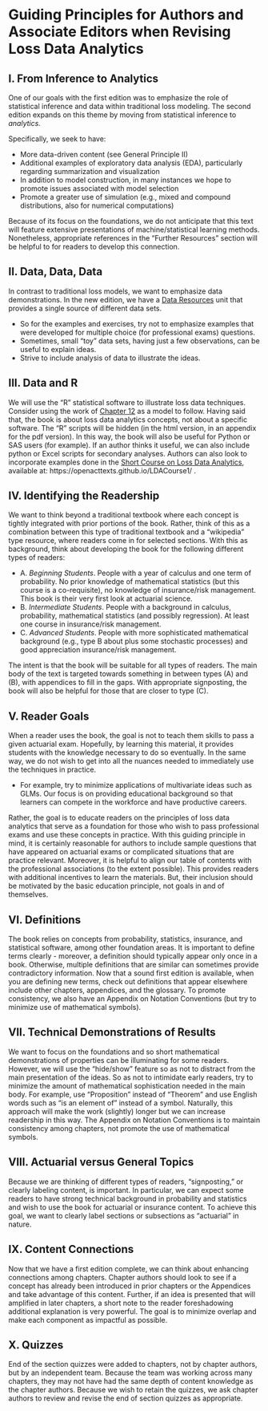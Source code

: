 # Guiding Principles for Authors and Associate Editors when Revising Loss Data Analytics {-#CGuide}



## I. From Inference to Analytics {-}

One of our goals with the first edition was to emphasize the role of statistical inference and data within traditional loss modeling. The second edition expands on this theme by moving from statistical inference to *analytics.*

Specifically, we seek to have:

*  More data-driven content (see General Principle II)
*  Additional examples of exploratory data analysis (EDA), particularly regarding summarization and visualization
*  In addition to model construction, in many instances we hope to promote issues associated with model selection
*  Promote a greater use of simulation (e.g., mixed and compound distributions, also for numerical computations)

Because of its focus on the foundations, we do not anticipate that this text will feature extensive presentations of machine/statistical learning methods. Nonetheless, appropriate references in the "Further Resources" section will be helpful to for readers to develop this connection.





## II. Data, Data, Data {-}

In contrast to traditional loss models, we want to emphasize data demonstrations. In the new edition, we have a [Data Resources](https://openacttextdev.github.io/LDA_Ed2/appendix-data-resources.html) unit that provides a single source of different data sets. 

*  So for the examples and exercises, try not to emphasize examples that were developed for multiple choice (for professional exams) questions.  
*  Sometimes, small "toy" data sets, having just a few observations, can be useful to explain ideas. 
*  Strive to include analysis of data to illustrate the ideas.

## III. Data and R {-}

We will use the "R" statistical software to illustrate loss data techniques. Consider using the work of [Chapter 12](https://openacttexts.github.io/Loss-Data-Analytics/ChapBonusMalus.html) as a model to follow. Having said that, the book is about loss data analytics concepts, not about a specific software. The "R" scripts will be hidden (in the html version, in an appendix for the pdf version). In this way, the book will also be useful for Python or SAS users (for example). If an author thinks it useful, we can also include python or Excel scripts for secondary analyses. Authors can also look to incorporate examples done in the [Short Course on Loss Data Analytics](https://openacttexts.github.io/LDACourse1/), available at:  https://openacttexts.github.io/LDACourse1/ .

## IV. Identifying the Readership   {-}

We want to think beyond a traditional textbook where each concept is tightly integrated with prior portions of the book. Rather, think of this as a combination between this type of traditional textbook and a "wikipedia" type resource, where readers come in for selected sections. With this as background, think about developing the book for the following different types of readers:

*  A. *Beginning Students*. People with a year of calculus and one term of probability. No prior knowledge of mathematical statistics (but this course is a co-requisite), no knowledge of insurance/risk management. This book is their very first look at actuarial science. 
*  B. *Intermediate Students*. People with a background in calculus, probability, mathematical statistics (and possibly regression). At least one course in insurance/risk management. 
*  C. *Advanced Students*. People with more sophisticated mathematical background (e.g., type B about plus some stochastic processes) and good appreciation insurance/risk management.

The intent is that the book will be suitable for all types of readers. The main body of the text is targeted towards something in between types (A) and (B), with appendices to fill in the gaps. With appropriate signposting, the book will also be helpful for those that are closer to type (C).

## V. Reader Goals {-}

When a reader uses the book, the goal is not to teach them skills to pass a given actuarial exam. Hopefully, by learning this material, it provides students with the knowledge necessary to do so eventually. In the same way, we do not wish to get into all the nuances needed to immediately use the techniques in practice.

*  For example, try to minimize applications of multivariate ideas such as GLMs. Our focus is on providing educational background so that learners can compete in the workforce and have productive careers. 

Rather, the goal is to educate readers on the principles of loss data analytics that serve as a foundation for those who wish to pass professional exams and use these concepts in practice. With this guiding principle in mind, it is certainly reasonable for authors to include sample questions that have appeared on actuarial exams or complicated situations that are practice relevant. Moreover, it is helpful to align our table of contents with the professional associations (to the extent possible). This provides readers with additional incentives to learn the materials. But, their inclusion should be motivated by the basic education principle, not goals in and of themselves.

## VI. Definitions {-}

The book relies on concepts from probability, statistics, insurance, and statistical software, among other foundation areas. It is important to define terms clearly - moreover, a definition should typically appear only once in a book. Otherwise, multiple definitions that are similar can sometimes provide contradictory information. Now that a sound first edition is available, when you are defining new terms, check out definitions that appear elsewhere include other chapters, appendices, and the glossary. To promote consistency, we also have an Appendix on Notation Conventions (but try to minimize use of mathematical symbols).

## VII. Technical Demonstrations of Results {-}

We want to focus on the foundations and so short mathematical demonstrations of properties can be illuminating for some readers. However, we will use the "hide/show" feature so as not to distract from the main presentation of the ideas. So as not to intimidate early readers, try to minimize the amount of mathematical sophistication needed in the main body. For example, use "Proposition" instead of "Theorem" and use English words such as "is an element of" instead of a symbol. Naturally, this approach will make the work (slightly) longer but we can increase readership in this way. The Appendix on Notation Conventions is to maintain consistency among chapters, not promote the use of mathematical symbols.

## VIII. Actuarial versus General Topics {-}

Because we are thinking of different types of readers, "signposting," or clearly labeling content, is important. In particular, we can expect some readers to have strong technical background in probability and statistics and wish to use the book for actuarial or insurance content. To achieve this goal, we want to clearly label sections or subsections as "actuarial" in nature.

## IX. Content Connections {-}

Now that we have a first edition complete, we can think about enhancing connections among chapters. Chapter authors should look to see if a concept has already been introduced in prior chapters or the Appendices and take advantage of this content. Further, if an idea is presented that will amplified in later chapters, a short note to the reader foreshadowing additional explanation is very powerful. The goal is to minimize overlap and make each component as impactful as possible.

## X. Quizzes {-}

End of the section quizzes were added to chapters, not by chapter authors, but by an independent team. Because the team was working across many chapters, they may not have had the same depth of content knowledge as the chapter authors. Because we wish to retain the quizzes, we ask chapter authors to review and revise the end of section quizzes as appropriate.


